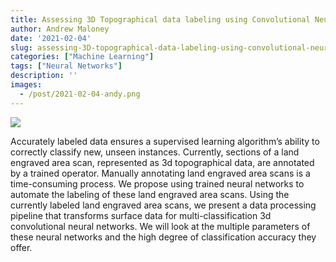 ```yaml
---
title: Assessing 3D Topographical data labeling using Convolutional Neural Networks
author: Andrew Maloney
date: '2021-02-04'
slug: assessing-3D-topographical-data-labeling-using-convolutional-neural-networks
categories: ["Machine Learning"]
tags: ["Neural Networks"]
description: ''
images:
  - /post/2021-02-04-andy.png
---
```


![](/post/2021-02-04-andy.png)

Accurately labeled data ensures a supervised learning algorithm’s ability to correctly classify new, unseen instances. Currently, sections of a land engraved area scan, represented as 3d topographical data, are annotated by a trained operator. Manually annotating land engraved area scans is a time-consuming process. We propose using trained neural networks to automate the labeling of these land engraved area scans. Using the currently labeled land engraved area scans, we present a data processing pipeline that transforms surface data for multi-classification 3d convolutional neural networks. We will look at the multiple parameters of these neural networks and the high degree of classification accuracy they offer. 

